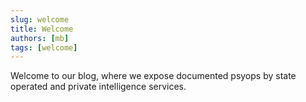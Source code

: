 ```yaml
---
slug: welcome
title: Welcome
authors: [mb]
tags: [welcome]
---
```


Welcome to our blog, where we expose documented psyops by
state operated and private intelligence services.
